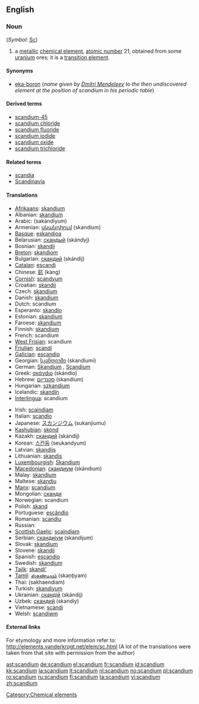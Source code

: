 {{also|Scandium}}
==English==
{{elements|Sc|calcium|Ca|titanium|Ti}}

===Noun===
{{wikipedia}}
{{en-noun|-}} (''Symbol'': [[Sc]])

# a [[metallic]] [[chemical element]], [[atomic number]] 21, obtained from some [[uranium]] ores; it is a [[transition element]].

====Synonyms====
* [[eka-boron]] (''name given by [[w:Dmitri Mendeleev|Dmitri Mendeleev]] to the then undiscovered element at the position of scandium in his periodic table'')

====Derived terms====
* [[scandium-45]]
* [[scandium chloride]]
* [[scandium fluoride]]
* [[scandium iodide]]
* [[scandium oxide]]
* [[scandium trichloride]]

====Related terms====
* [[scandia]]
* [[Scandinavia]]

====Translations====
{{top}}
* [[Afrikaans]]: [[skandium]]
* Albanian: [[skandium]]
* Arabic: {{Arab|[[سكانديوم]]}} (sakándiyum) {{m}}
* Armenian: [[սկանդիում]] (skandium)
* [[Basque]]: [[eskandioa]]
* Belarusian: [[скандый]] (skándyj) {{m}}
* Bosnian: [[skandij]]
* [[Breton]]: [[skandiom]]
* Bulgarian: [[скандий]] (skándij) {{m}}
* [[Catalan]]: [[escandi]]
* Chinese: [[鈧]] (kàng)
* [[Cornish]]: [[scandyum]]
* Croatian: [[skandij]]
* Czech: [[skandium]]
* Danish: [[skandium]]
* Dutch: scandium {{n}}
* Esperanto: [[skandio]]
* Estonian: [[skandium]]
* Faroese: [[skandium]]
* Finnish: [[skandium]]
* French: scandium {{m}}
* [[West Frisian]]: scandium
* [[Friulian]]: [[scandi]]
* [[Galician]]: [[escandio]]
* Georgian: [[სკანდიუმი]] (skandiumi)
* German: [[Skandium]] {{n}}, [[Scandium]] {{n}}
* Greek: [[σκάνdιο]] (skándio) {{n}}
* Hebrew: [[סקנדיום]] (skandium)
* Hungarian: [[szkandium]]
* Icelandic: [[skandín]]
* [[Interlingua]]: scandium
{{mid}}
* Irish: [[scaindiam]]
* Italian: [[scandio]] {{m}}
* Japanese: [[スカンジウム]] (sukanjiumu)
* [[Kashubian]]: [[skónd]]
* Kazakh: [[скандий]] (skandij)
* Korean: [[스칸듐]] (seukandyum)
* Latvian: [[skandijs]]
* Lithuanian: [[skandis]]
* [[Luxembourgish]]: [[Skandium]]
* [[Macedonian]]: [[скандиум]] (skándium) {{m}}
* Malay: [[skandium]]
* Maltese: [[skandju]]
* [[Manx]]: [[scandjum]]
* Mongolian: [[сканди]]
* Norwegian: scandium
* Polish: [[skand]] {{m}}
* Portuguese: [[escândio]] {{m}}
* Romanian: [[scandiu]] {{n}}
* Russian: {{t|ru|скандий|tr=skándij|m}}
* [[Scottish Gaelic]]: [[scaindiam]]
* Serbian: [[скандиjум]] (skandijum) {{m}}
* Slovak: [[skandium]]
* Slovene: [[skandij]]
* Spanish: [[escandio]] {{m}}
* Swedish: [[skandium]] {{n}}
* [[Tajik]]: [[skandi']]
* [[Tamil]]: [[ஸ்கண்டியம்]] (skaņţiyam)
* Thai: {{Thai|[[สแคนเดียม]]}} (sakhaendiam)
* Turkish: [[skandiyum]]
* Ukrainian: [[скандiй]] (skándij) {{m}}
* Uzbek: [[скандий]] (skandiy)
* Vietnamese: [[scandi]]
* Welsh: [[scandiwm]]
{{bottom}}

====External links====
For etymology and more information refer to:
http://elements.vanderkrogt.net/elem/sc.html
(A lot of the translations were taken from that site with permission from the author)

[[Category:Chemical elements]]

[[ast:scandium]]
[[de:scandium]]
[[el:scandium]]
[[fr:scandium]]
[[id:scandium]]
[[kk:scandium]]
[[la:scandium]]
[[lt:scandium]]
[[nl:scandium]]
[[no:scandium]]
[[pl:scandium]]
[[ro:scandium]]
[[ru:scandium]]
[[fi:scandium]]
[[ta:scandium]]
[[vi:scandium]]
[[zh:scandium]]